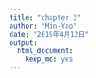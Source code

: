 ```yaml
---
title: "chapter 3"
author: "Min-Yao"
date: "2019年4月12日"
output: 
  html_document: 
    keep_md: yes
---
```


```r

```

